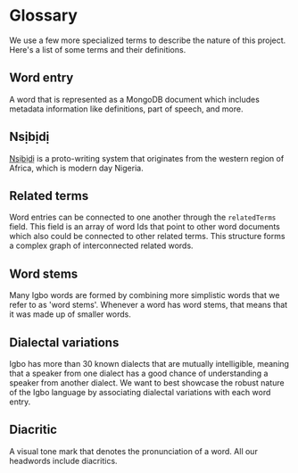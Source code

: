 
# Glossary

We use a few more specialized terms to describe the nature of this project. Here's a list of some terms and their definitions.

## Word entry

A word that is represented as a MongoDB document which includes metadata information like definitions, part of speech, and more.

## Nsịbịdị

[Nsịbịdị](https://en.wikipedia.org/wiki/Nsibidi) is a proto-writing system that originates from the western region of Africa, which is modern day Nigeria.

## Related terms

Word entries can be connected to one another through the `relatedTerms` field. This field is an array of word Ids that point to other word
documents which also could be connected to other related terms. This structure forms a complex graph of interconnected related words.

## Word stems

Many Igbo words are formed by combining more simplistic words that we refer to as 'word stems'. Whenever a word has word stems, that means that it was made up
of smaller words.

## Dialectal variations

Igbo has more than 30 known dialects that are mutually intelligible, meaning that a speaker from one dialect has a good chance of understanding
a speaker from another dialect. We want to best showcase the robust nature of the Igbo language by associating dialectal variations with each word entry.

## Diacritic

A visual tone mark that denotes the pronunciation of a word. All our headwords include diacritics.
